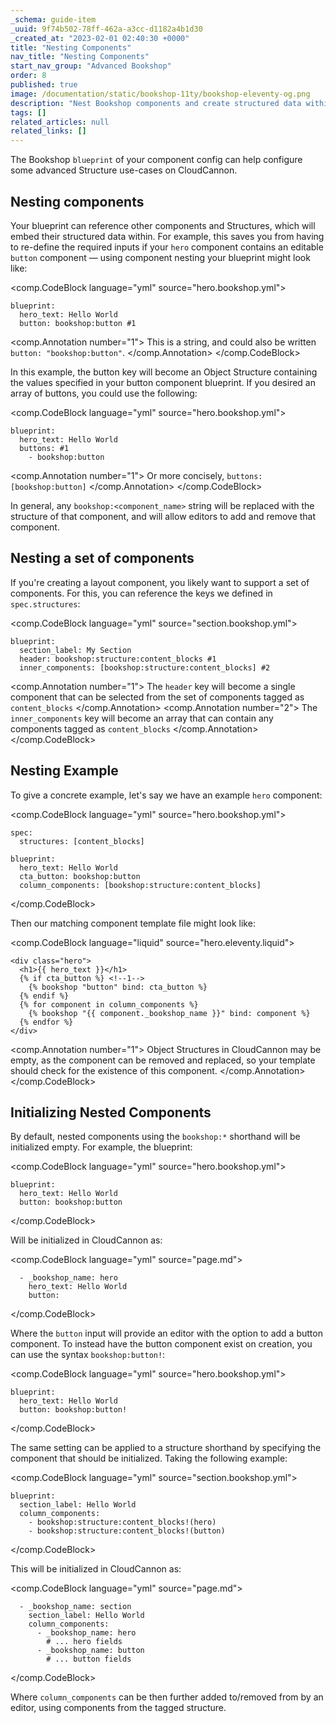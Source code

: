 ```yaml
---
_schema: guide-item
_uuid: 9f74b502-78ff-462a-a3cc-d1182a4b1d30
_created_at: "2023-02-01 02:40:30 +0000"
title: "Nesting Components"
nav_title: "Nesting Components"
start_nav_group: "Advanced Bookshop"
order: 8
published: true
image: /documentation/static/bookshop-11ty/bookshop-eleventy-og.png
description: "Nest Bookshop components and create structured data within your components"
tags: []
related_articles: null
related_links: []
---
```


The Bookshop `blueprint` of your component config can help configure
some advanced Structure use-cases on CloudCannon.

## Nesting components

Your blueprint can reference other components and Structures, which will embed their structured data within.
For example, this saves you from having to re-define the required inputs if your `hero` component
contains an editable `button` component — using component nesting your blueprint might look like:


<comp.CodeBlock language="yml" source="hero.bookshop.yml">
```
blueprint:
  hero_text: Hello World
  button: bookshop:button #1
```
<comp.Annotation number="1">
  This is a string, and could also be written `button: "bookshop:button"`.
</comp.Annotation>
</comp.CodeBlock>

In this example, the button key will become an Object Structure containing the values specified in your button component blueprint.
If you desired an array of buttons, you could use the following:

<comp.CodeBlock language="yml" source="hero.bookshop.yml">
```
blueprint:
  hero_text: Hello World
  buttons: #1
    - bookshop:button
```
<comp.Annotation number="1">
  Or more concisely, `buttons: [bookshop:button]`
</comp.Annotation>
</comp.CodeBlock>

In general, any `bookshop:<component_name>` string will be replaced with the structure of that component,
and will allow editors to add and remove that component.

## Nesting a set of components

If you're creating a layout component, you likely want to support a set of components.
For this, you can reference the keys we defined in `spec.structures`:

<comp.CodeBlock language="yml" source="section.bookshop.yml">
```
blueprint:
  section_label: My Section
  header: bookshop:structure:content_blocks #1
  inner_components: [bookshop:structure:content_blocks] #2
```
<comp.Annotation number="1">
  The `header` key will become a single component that can be selected from the set of components tagged as `content_blocks`
</comp.Annotation>
<comp.Annotation number="2">
  The `inner_components` key will become an array that can contain any components tagged as `content_blocks`
</comp.Annotation>
</comp.CodeBlock>

## Nesting Example

To give a concrete example, let's say we have an example `hero` component:

<comp.CodeBlock language="yml" source="hero.bookshop.yml">
```
spec:
  structures: [content_blocks]

blueprint:
  hero_text: Hello World
  cta_button: bookshop:button
  column_components: [bookshop:structure:content_blocks]
```
</comp.CodeBlock>

Then our matching component template file might look like:

<comp.CodeBlock language="liquid" source="hero.eleventy.liquid">
```
<div class="hero">
  <h1>{{ hero_text }}</h1>
  {% if cta_button %} <!--1-->
    {% bookshop "button" bind: cta_button %}
  {% endif %}
  {% for component in column_components %}
    {% bookshop "{{ component._bookshop_name }}" bind: component %}
  {% endfor %}
</div>
```
<comp.Annotation number="1">
  Object Structures in CloudCannon may be empty, as the component can be removed and replaced, so your template should check for the existence of this component.
</comp.Annotation>
</comp.CodeBlock>

## Initializing Nested Components

By default, nested components using the `bookshop:*` shorthand will be initialized empty. For example, the blueprint:

<comp.CodeBlock language="yml" source="hero.bookshop.yml">
```
blueprint:
  hero_text: Hello World
  button: bookshop:button
```
</comp.CodeBlock>

Will be initialized in CloudCannon as:

<comp.CodeBlock language="yml" source="page.md">
```
  - _bookshop_name: hero 
    hero_text: Hello World
    button:
```
</comp.CodeBlock>

Where the `button` input will provide an editor with the option to add a button component.
To instead have the button component exist on creation, you can use the syntax `bookshop:button!`:

<comp.CodeBlock language="yml" source="hero.bookshop.yml">
```
blueprint:
  hero_text: Hello World
  button: bookshop:button!
```
</comp.CodeBlock>

The same setting can be applied to a structure shorthand by specifying the component that should be initialized.
Taking the following example:

<comp.CodeBlock language="yml" source="section.bookshop.yml">
```
blueprint:
  section_label: Hello World
  column_components:
    - bookshop:structure:content_blocks!(hero)
    - bookshop:structure:content_blocks!(button)
```
</comp.CodeBlock>

This will be initialized in CloudCannon as:

<comp.CodeBlock language="yml" source="page.md">
```
  - _bookshop_name: section 
    section_label: Hello World
    column_components:
      - _bookshop_name: hero
        # ... hero fields
      - _bookshop_name: button
        # ... button fields
```
</comp.CodeBlock>

Where `column_components` can be then further added to/removed from by an editor,
using components from the tagged structure.
